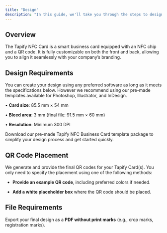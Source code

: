 ```yaml
---
title: "Design"
description: "In this guide, we'll take you through the steps to design Tapify NFC Business Cards."
---
```


## Overview

The Tapify NFC Card is a smart business card equipped with an NFC chip and a QR code. It is fully customizable on both the front and back, allowing you to align it seamlessly with your company’s branding.

## Design Requirements

You can create your design using any preferred software as long as it meets the specifications below. However we recommend using our pre-made templates available for Photoshop, Illustrator, and InDesign.

• **Card size**: 85.5 mm × 54 mm

• **Bleed area**: 3 mm (final file: 91.5 mm × 60 mm)

• **Resolution**: Minimum 300 DPI

<Card title="Download template" icon="download" href="https://api.tapify.app/storage/v1/object/public/logo//Logo-blue.png">
  Download our pre-made Tapify NFC Business Card template package to simplify your design process and get started quickly.
</Card>

## QR Code Placement

We generate and provide the final QR codes for your Tapify Card(s). You only need to specify the placement using one of the following methods:

* **Provide an example QR code**, including preferred colors if needed.

* **Add a white placeholder box** where the QR code should be placed.

## File Requirements

Export your final design as a **PDF without print marks** (e.g., crop marks, registration marks).